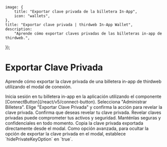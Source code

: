 
	image: {
		title: "Exportar clave privada de la billetera In-App",
		icon: "wallets",
	},
	title: "Exportar clave privada | thirdweb In-App Wallet",
	description:
		"Aprende cómo exportar claves privadas de las billeteras in-app de thirdweb.",
});

# Exportar Clave Privada

Aprende cómo exportar la clave privada de una billetera in-app de thirdweb utilizando el modal de conexión.

<Steps>

  <Step title="Iniciar sesión">
    Inicia sesión en tu billetera in-app en la aplicación utilizando el componente [ConnectButton](/react/v5/connect-button).
  </Step>

  <Step title="Administrar">
    Selecciona "Administrar Billetera".
    <DocImage src={ManageWallet} />
  </Step>

  <Step title="Exportar">
    Elige "Exportar Clave Privada" y confirma la acción para revelar la clave privada.
    <DocImage src={ExportKey} />
  </Step>

  <Step title="Confirmar">
	Confirma que deseas revelar tu clave privada.
    <Callout variant="warning" title="Seguridad de Claves Privadas">
      Revelar claves privadas puede comprometer tus activos y seguridad. Manténlas seguras y confidenciales en todo momento.
    </Callout>
    <DocImage src={ConfirmReveal} />
  </Step>

  <Step title="Revelar">
    Copia la clave privada exportada directamente desde el modal.
    <DocImage src={ExportedKey} />
  </Step>

</Steps>

<Callout variant="info" title="Configuración Avanzada">
Como opción avanzada, para ocultar la opción de exportar la clave privada en el modal, establece `hidePrivateKeyOption` en `true`.
</Callout>
